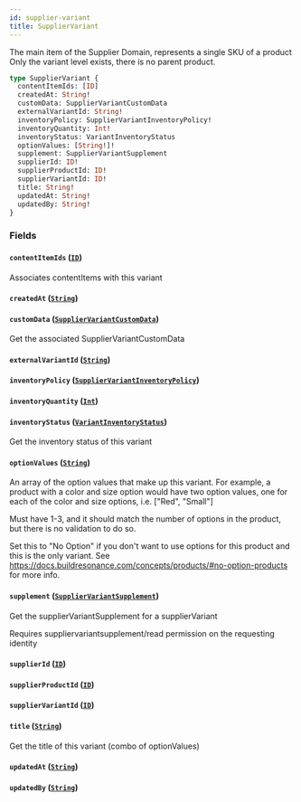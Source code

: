```yaml
---
id: supplier-variant
title: SupplierVariant
---
```



The main item of the Supplier Domain, represents a single SKU of a product
Only the variant level exists, there is no parent product.


```graphql
type SupplierVariant {
  contentItemIds: [ID]
  createdAt: String!
  customData: SupplierVariantCustomData
  externalVariantId: String!
  inventoryPolicy: SupplierVariantInventoryPolicy!
  inventoryQuantity: Int!
  inventoryStatus: VariantInventoryStatus
  optionValues: [String!]!
  supplement: SupplierVariantSupplement
  supplierId: ID!
  supplierProductId: ID!
  supplierVariantId: ID!
  title: String!
  updatedAt: String!
  updatedBy: String!
}
```


### Fields

#### `contentItemIds` ([`ID`](/developers/supplier-apis/supply-api/graphql/reference/scalars/id))

Associates contentItems with this variant


#### `createdAt` ([`String`](/developers/supplier-apis/supply-api/graphql/reference/scalars/string))




#### `customData` ([`SupplierVariantCustomData`](/developers/supplier-apis/supply-api/graphql/reference/objects/supplier-variant-custom-data))

Get the associated SupplierVariantCustomData


#### `externalVariantId` ([`String`](/developers/supplier-apis/supply-api/graphql/reference/scalars/string))




#### `inventoryPolicy` ([`SupplierVariantInventoryPolicy`](/developers/supplier-apis/supply-api/graphql/reference/enums/supplier-variant-inventory-policy))




#### `inventoryQuantity` ([`Int`](/developers/supplier-apis/supply-api/graphql/reference/scalars/int))




#### `inventoryStatus` ([`VariantInventoryStatus`](/developers/supplier-apis/supply-api/graphql/reference/enums/variant-inventory-status))

Get the inventory status of this variant


#### `optionValues` ([`String`](/developers/supplier-apis/supply-api/graphql/reference/scalars/string))

An array of the option values that make up this variant.
For example, a product with a color and size option would have two option values,
one for each of the color and size options, i.e. ["Red", "Small"]

Must have 1-3, and it should match the number of options in the product, but there is no validation to do so.

Set this to "No Option" if you don't want to use options for this product and this is the only variant.
See https://docs.buildresonance.com/concepts/products/#no-option-products for more info.


#### `supplement` ([`SupplierVariantSupplement`](/developers/supplier-apis/supply-api/graphql/reference/objects/supplier-variant-supplement))

Get the supplierVariantSupplement for a supplierVariant

Requires suppliervariantsupplement/read permission on the requesting identity


#### `supplierId` ([`ID`](/developers/supplier-apis/supply-api/graphql/reference/scalars/id))




#### `supplierProductId` ([`ID`](/developers/supplier-apis/supply-api/graphql/reference/scalars/id))




#### `supplierVariantId` ([`ID`](/developers/supplier-apis/supply-api/graphql/reference/scalars/id))




#### `title` ([`String`](/developers/supplier-apis/supply-api/graphql/reference/scalars/string))

Get the title of this variant (combo of optionValues)


#### `updatedAt` ([`String`](/developers/supplier-apis/supply-api/graphql/reference/scalars/string))




#### `updatedBy` ([`String`](/developers/supplier-apis/supply-api/graphql/reference/scalars/string))






